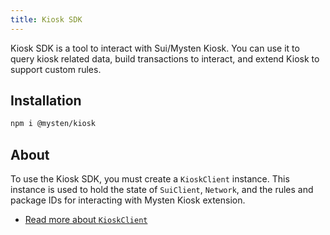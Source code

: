 ```yaml
---
title: Kiosk SDK
---
```


Kiosk SDK is a tool to interact with Sui/Mysten Kiosk. You can use it to query kiosk related data,
build transactions to interact, and extend Kiosk to support custom rules.

## Installation

```sh npm2yarn
npm i @mysten/kiosk
```

## About

To use the Kiosk SDK, you must create a `KioskClient` instance. This instance is used to hold the
state of `SuiClient`, `Network`, and the rules and package IDs for interacting with Mysten Kiosk
extension.

- [Read more about `KioskClient`](/kiosk/kiosk-client/introduction)
